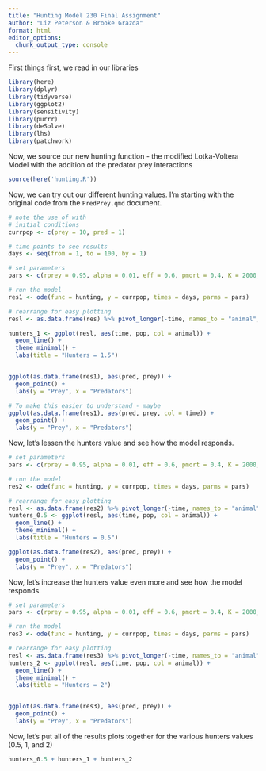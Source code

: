 ```yaml
---
title: "Hunting Model 230 Final Assignment"
author: "Liz Peterson & Brooke Grazda"
format: html
editor_options: 
  chunk_output_type: console
---
```


First things first, we read in our libraries

```r
library(here)
library(dplyr)
library(tidyverse)
library(ggplot2)
library(sensitivity)
library(purrr)
library(deSolve)
library(lhs)
library(patchwork)
```

Now, we source our new hunting function - the modified Lotka-Voltera Model with the addition of the predator prey interactions

```r
source(here('hunting.R'))
```

Now, we can try out our different hunting values. I'm starting with the original code from the `PredPrey.qmd` document. 

```r
# note the use of with
# initial conditions
currpop <- c(prey = 10, pred = 1)

# time points to see results
days <- seq(from = 1, to = 100, by = 1)

# set parameters
pars <- c(rprey = 0.95, alpha = 0.01, eff = 0.6, pmort = 0.4, K = 2000, beta = 0.5, hunters = 1.5, prey_thresh = 2)

# run the model
res1 <- ode(func = hunting, y = currpop, times = days, parms = pars)

# rearrange for easy plotting
resl <- as.data.frame(res) %>% pivot_longer(-time, names_to = "animal", values_to = "pop")

hunters_1 <- ggplot(resl, aes(time, pop, col = animal)) +
  geom_line() +
  theme_minimal() +
  labs(title = "Hunters = 1.5")


ggplot(as.data.frame(res1), aes(pred, prey)) +
  geom_point() +
  labs(y = "Prey", x = "Predators")

# To make this easier to understand - maybe
ggplot(as.data.frame(res1), aes(pred, prey, col = time)) +
  geom_point() +
  labs(y = "Prey", x = "Predators")

```

Now, let's lessen the hunters value and see how the model responds. 

```r
# set parameters
pars <- c(rprey = 0.95, alpha = 0.01, eff = 0.6, pmort = 0.4, K = 2000, beta = 0.5, hunters = 0.5, prey_thresh = 2)

# run the model
res2 <- ode(func = hunting, y = currpop, times = days, parms = pars)

# rearrange for easy plotting
resl <- as.data.frame(res2) %>% pivot_longer(-time, names_to = "animal", values_to = "pop")
hunters_0.5 <- ggplot(resl, aes(time, pop, col = animal)) +
  geom_line() +
  theme_minimal() +
  labs(title = "Hunters = 0.5")

ggplot(as.data.frame(res2), aes(pred, prey)) +
  geom_point() +
  labs(y = "Prey", x = "Predators")
```

Now, let's increase the hunters value even more and see how the model responds. 

```r
# set parameters
pars <- c(rprey = 0.95, alpha = 0.01, eff = 0.6, pmort = 0.4, K = 2000, beta = 0.5, hunters = 2, prey_thresh = 2)

# run the model
res3 <- ode(func = hunting, y = currpop, times = days, parms = pars)

# rearrange for easy plotting
resl <- as.data.frame(res3) %>% pivot_longer(-time, names_to = "animal", values_to = "pop")
hunters_2 <- ggplot(resl, aes(time, pop, col = animal)) +
  geom_line() +
  theme_minimal() +
  labs(title = "Hunters = 2")


ggplot(as.data.frame(res3), aes(pred, prey)) +
  geom_point() +
  labs(y = "Prey", x = "Predators")
```

Now, let's put all of the results plots together for the various hunters values (0.5, 1, and 2)

```r
hunters_0.5 + hunters_1 + hunters_2
```
